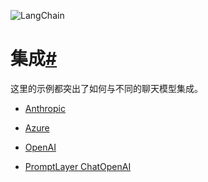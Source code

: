 

<Head>
  <script>
    {
      `(function() {
         var _hmt = _hmt || [];
(function() {
  var hm = document.createElement("script");
  hm.src = "https://hm.baidu.com/hm.js?e60fb290e204e04c5cb6f79b0ac1e697";
  var s = document.getElementsByTagName("script")[0]; 
  s.parentNode.insertBefore(hm, s);
})();
       })();`
    }
  </script>
</Head>

![LangChain](https://pica.zhimg.com/50/v2-56e8bbb52aa271012541c1fe1ceb11a2_r.gif)





集成[#](#integrations "Permalink to this headline")
=================================================

这里的示例都突出了如何与不同的聊天模型集成。

* [Anthropic](integrations/anthropic.html)

* [Azure](integrations/azure_chat_openai.html)

* [OpenAI](integrations/openai.html)

* [PromptLayer ChatOpenAI](integrations/promptlayer_chatopenai.html)

